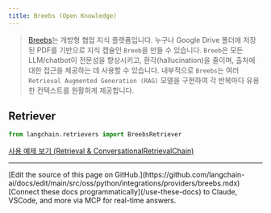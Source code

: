 ```yaml
---
title: Breebs (Open Knowledge)
---
```


>[Breebs](https://www.breebs.com/)는 개방형 협업 지식 플랫폼입니다.
>누구나 Google Drive 폴더에 저장된 PDF를 기반으로 지식 캡슐인 `Breeb`을 만들 수 있습니다.
>`Breeb`은 모든 LLM/chatbot이 전문성을 향상시키고, 환각(hallucination)을 줄이며, 출처에 대한 접근을 제공하는 데 사용할 수 있습니다.
>내부적으로 `Breebs`는 여러 `Retrieval Augmented Generation (RAG)` 모델을 구현하여
> 각 반복마다 유용한 컨텍스트를 원활하게 제공합니다.

## Retriever

```python
from langchain.retrievers import BreebsRetriever
```

[사용 예제 보기 (Retrieval & ConversationalRetrievalChain)](/oss/python/integrations/retrievers/breebs)

---

<Callout icon="pen-to-square" iconType="regular">
    [Edit the source of this page on GitHub.](https://github.com/langchain-ai/docs/edit/main/src/oss/python/integrations/providers/breebs.mdx)
</Callout>
<Tip icon="terminal" iconType="regular">
    [Connect these docs programmatically](/use-these-docs) to Claude, VSCode, and more via MCP for    real-time answers.
</Tip>
